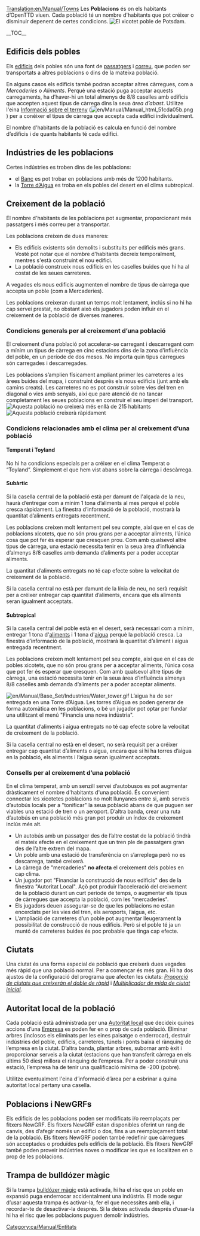 [[Translation:en/Manual/Towns]]
{{ca/Manual/Taula de contingut}}
Les '''Poblacions''' és on els habitants d’OpenTTD viuen. Cada població té un nombre d'habitants que pot créixer o disminuir depenent de certes condicions.
[[File:en/Manual/Base Set/Cargos/Town.png|frame|left|El xicotet poble de Potsdam.]]

__TOC__
{{en/-}}
==Edificis dels pobles==
Els [[ca/Edifici|edificis]] dels pobles són una font de [[ca/Passatgers|passatgers]] i [[ca/Correu|correu]], que poden ser transportats a altres poblacions o dins de la mateixa població.

En alguns casos els edificis també podran acceptar altres càrregues, com a ''Mercaderies'' o ''Aliments''. Perquè una estació puga acceptar aquests carregaments, ha d’haver-hi un total almenys de 8/8 caselles amb edificis que accepten aquest tipus de càrrega dins la seua ''àrea d’abast''. Utilitze l'eina [[ca/Informació sobre el terreny|Informació sobre el terreny]] ([[File:en/Manual/Manual html 51cda05b.png]]) per a conèixer el tipus de càrrega que accepta cada edifici individualment.

El nombre d'habitants de la població es calcula en funció del nombre d’edificis i de quants habitants té cada edifici.

==Indústries de les poblacions==
Certes indústries es troben dins de les poblacions:
* el [[ca/Banc|Banc]] es pot trobar en poblacions amb més de 1200 habitants.
* la [[ca/Torre d’Aigua|Torre d’Aigua]] es troba en els pobles del desert en el clima subtropical.

==Creixement de la població==
El nombre d'habitants de les poblacions pot augmentar, proporcionant més passatgers i més correu per a transportar.

Les poblacions creixen de dues maneres:
* Els edificis existents són demolits i substituits per edificis més grans. Vosté pot notar que el nombre d'habitants decreix temporalment, mentres s'està construint el nou edifici.
* La població construeix nous edificis en les caselles buides que hi ha al costat de les seues carreteres.

A vegades els nous edificis augmenten el nombre de tipus de càrrega que accepta un poble (com a Mercaderies).

Les poblacions creixeran durant un temps molt lentament, inclús si no hi ha cap servei prestat, no obstant això els jugadors poden influir en el creixement de la població de diverses maneres.

===Condicions generals per al creixement d’una població===
El creixement d’una població pot accelerar-se carregant i descarregant com a mínim un tipus de càrrega en cinc estacions dins de la zona d’influència del poble, en un període de dos mesos. No importa quin tipus càrregues són carregades i descarregades.

Les poblacions s’amplien físicament ampliant primer les carreteres a les àrees buides del mapa, i construint després els nous edificis (junt amb els camins creats). Les carreteres no es pot construir sobre vies del tren en diagonal o vies amb senyals, així que pare atenció de no tancar completament les seues poblacions en construir el seu imperi del transport.
[[File:en/Manual/Town-nogrow.png|frame|left|Aquesta població no creixerà més enllà de 215 habitants]]
[[File:en/Manual/Town-grow.png|frame|right|Aquesta població creixerà ràpidament]]
{{en/-}}

===Condicions relacionades amb el clima per al creixement d’una població===
====Temperat i Toyland====
No hi ha condicions especials per a créixer en el clima Temperat o “Toyland”. Simplement el que hem vist abans sobre la càrrega i descàrrega.

====Subàrtic====
Si la casella central de la població està per damunt de l'alçada de la neu, haurà d’entregar com a mínim 1 tona d’aliments al mes perquè el poble cresca ràpidament. La finestra d’informació de la població, mostrarà la quantitat d’aliments entregats recentment.

Les poblacions creixen molt lentament pel seu compte, així que en el cas de poblacions xicotets, que no són prou grans per a acceptar aliments, l’única cosa que pot fer és esperar que cresquen prou. Com amb qualsevol altre tipus de càrrega, una estació necessita tenir en la seua àrea d’influència d’almenys 8/8 caselles amb demanda d’aliments per a poder acceptar aliments.

La quantitat d’aliments entregats no té cap efecte sobre la velocitat de creixement de la població.

Si la casella central no està per damunt de la línia de neu, no serà requisit per a créixer entregar cap quantitat d’aliments, encara que els aliments seran igualment acceptats.

====Subtropical====
Si la casella central del poble està en el desert, serà necessari com a mínim, entregar 1 tona d'[[ca/Aliment|aliments]] i 1 tona d'[[cs/Aigua|aigua]] perquè la població cresca. La finestra d’informació de la població, mostrarà la quantitat d’aliment i aigua entregada recentment.

Les poblacions creixen molt lentament pel seu compte, així que en el cas de pobles xicotets, que no són prou grans per a acceptar aliments, l’única cosa que pot fer és esperar que cresquen. Com amb qualsevol altre tipus de càrrega, una estació necessita tenir en la seua àrea d’influència almenys 8/8 caselles amb demanda d’aliments per a poder acceptar aliments.

[[File:en/Manual/Base Set/Industries/Water tower.gif|right]]
L’aigua ha de ser entregada en una Torre d’Aigua. Les torres d’Aigua es poden generar de forma automàtica en les poblacions, o bé un jugador pot optar per fundar una utilitzant el menú "Financia una nova indústria".

La quantitat d’aliments i aigua entregats no té cap efecte sobre la velocitat de creixement de la població.

Si la casella central no està en el desert, no serà requisit per a créixer entregar cap quantitat d’aliments o  aigua, encara que si hi ha torres d’aigua en la població, els aliments i l’aigua seran igualment acceptats.

===Consells per al creixement d’una població===
En el clima temperat, amb un senzill servei d’autobusos es pot augmentar dràsticament el nombre d'habitants d'una població.
És convenient connectar les xicotetes poblacions no molt llunyanes entre si, amb serveis d’autobús locals per a "tonificar" la seua població abans de que puguen ser viables una estació de tren o un aeroport.
D’altra banda, crear una ruta d’autobús en una població més gran pot produir un índex de creixement inclús més alt.
* Un autobús amb un passatger des de l’altre costat de la població tindrà el mateix efecte en el creixement que un tren ple de passatgers gran des de l’altre extrem del mapa.
* Un poble amb una estació de transferència on s’arreplega però no es descarrega, també creixerà.
* La càrrega de "mercaderies" '''no afecta''' el creixement dels pobles en cap clima.
* Un jugador pot "Financiar la construcció de nous edificis" des de la finestra "Autoritat Local". Açò pot produir l’acceleració del creixement de la població durant un curt període de temps, o augmentar els tipus de càrregues que accepta la població, com les "mercaderies".
* Els jugadors deuen assegurar-se de que les poblacions no estan encerclats per les vies del tren, els aeroports, l’aigua, etc.
* L’ampliació de carreteres d’un poble pot augmentar lleugerament la possibilitat de construcció de nous edificis. Però si el poble té ja un muntó de carreteres buides és poc probable que tinga cap efecte.

==Ciutats==
Una ciutat és una forma especial de població que creixerà dues vegades més ràpid que una població normal. Per a començar és més gran. Hi ha dos ajustos de la configuració del programa que afecten les ciutats: ''[[ca/Paràmetres avançats/Economia#proporcio-de-ciutats-que-creixeran-el-doble-de-rapid|Proporció de ciutats que creixerán el doble de ràpid]]'' i ''[[ca/Paràmetres avançats/Economia#multiplicador-de-mida-de-ciutat-inicial|Multiplicador de mida de ciutat inicial]]''.

==Autoritat local de la població==
Cada població està administrada per una [[ca/Autoritat local|Autoritat local]] que decideix quines accions d’una [[ca/Empresa|Empresa]] es poden fer en o prop de cada població. Eliminar arbres (inclosos els eliminats per les eines paisatge o enderrocar), destruir indústries del poble, edificis, carreteres, túnels i ponts baixa el rànquing de l’empresa en la ciutat. D’altra banda, plantar arbres, subornar amb èxit i proporcionar serveis a la ciutat (estacions que han transferit càrrega en els últims 50 dies) millora el rànquing de l’empresa. Per a poder construir una estació, l’empresa ha de tenir una qualificació mínima de -200 (pobre).

Utilitze eventualment l'eina d’informació d’àrea per a esbrinar a quina autoritat local pertany una casella.

==Poblacions i NewGRFs==
Els edificis de les poblacions poden ser modificats i/o reemplaçats per fitxers NewGRF. Els fitxers NewGRF estan disponibles oferint un rang de canvis, des d’afegir només un edifici o dos, fins a un reemplaçament total de la població. Els fitxers NewGRF poden també redefinir que càrregues són acceptades o produïdes pels edificis de la població. Els fitxers NewGRF també poden proveir indústries noves o modificar les que es localitzen en o prop de les poblacions.

==Trampa de bulldózer màgic==
Si la trampa [[ca/Trucs#bulldozer-magic|bulldózer màgic]] està activada, hi ha el risc que un poble en expansió puga enderrocar accidentalment una indústria. El mode segur d’usar aquesta trampa és activar-la, fer el que necessites amb ella, i recordar-te de desactivar-la després. Si la deixes activada després d’usar-la hi ha el risc que les poblacions puguen demolir indústries.

[[Category:ca/Manual/Entitats]]
